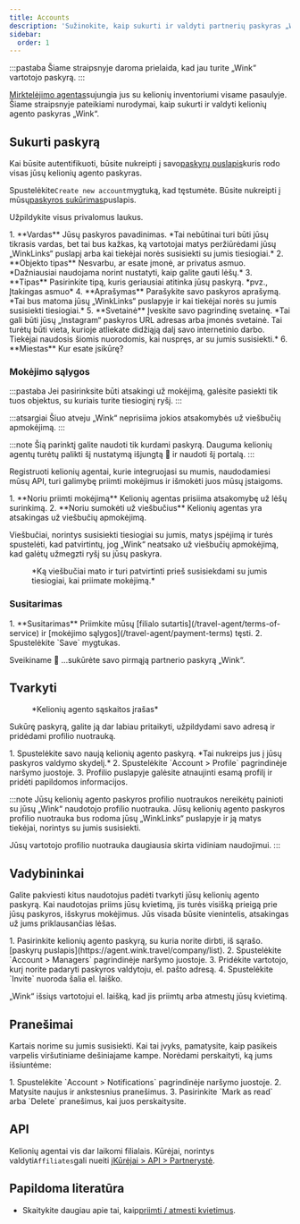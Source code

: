 ```yaml
---
title: Accounts
description: 'Sužinokite, kaip sukurti ir valdyti partnerių paskyras „Wink“.'
sidebar:
  order: 1
---
```


:::pastaba
Šiame straipsnyje daroma prielaida, kad jau turite „Wink“ vartotojo paskyrą.
:::

[Mirktelėjimo agentas](https://agent.wink.travel)sujungia jus su kelionių inventoriumi visame pasaulyje. Šiame straipsnyje pateikiami nurodymai, kaip sukurti ir valdyti kelionių agento paskyras „Wink“.

## Sukurti paskyrą

Kai būsite autentifikuoti, būsite nukreipti į savo[paskyrų puslapis](https://agent.wink.travel/company/list)kuris rodo visas jūsų kelionių agento paskyras.

Spustelėkite`Create new account`mygtuką, kad tęstumėte. Būsite nukreipti į mūsų[paskyros sukūrimas](https://agent.wink.travel/company/create)puslapis.

Užpildykite visus privalomus laukus.

<Steps>
  1. **Vardas** Jūsų paskyros pavadinimas. *Tai nebūtinai turi būti jūsų tikrasis vardas, bet tai bus kažkas, ką vartotojai matys peržiūrėdami jūsų „WinkLinks“ puslapį arba kai tiekėjai norės susisiekti su jumis tiesiogiai.*
  2. **Objekto tipas** Nesvarbu, ar esate įmonė, ar privatus asmuo. *Dažniausiai naudojama norint nustatyti, kaip galite gauti lėšų.*
  3. **Tipas** Pasirinkite tipą, kuris geriausiai atitinka jūsų paskyrą. *pvz., Įtakingas asmuo*
  4. **Aprašymas** Parašykite savo paskyros aprašymą. *Tai bus matoma jūsų „WinkLinks“ puslapyje ir kai tiekėjai norės su jumis susisiekti tiesiogiai.*
  5. **Svetainė** Įveskite savo pagrindinę svetainę. *Tai gali būti jūsų „Instagram“ paskyros URL adresas arba įmonės svetainė. Tai turėtų būti vieta, kurioje atliekate didžiąją dalį savo internetinio darbo. Tiekėjai naudosis šiomis nuorodomis, kai nuspręs, ar su jumis susisiekti.*
  6. **Miestas** Kur esate įsikūrę?
</Steps>


### Mokėjimo sąlygos

:::pastaba
Jei pasirinksite būti atsakingi už mokėjimą, galėsite pasiekti tik tuos objektus, su kuriais turite tiesioginį ryšį.
:::

:::atsargiai
Šiuo atveju „Wink“ neprisiima jokios atsakomybės už viešbučių apmokėjimą.
:::

:::note
Šią parinktį galite naudoti tik kurdami paskyrą. Dauguma kelionių agentų turėtų palikti šį nustatymą išjungtą 🛑 ir naudoti šį portalą.
:::

Registruoti kelionių agentai, kurie integruojasi su mumis, naudodamiesi mūsų API, turi galimybę priimti mokėjimus ir išmokėti juos mūsų įstaigoms.

<Steps>
  1. **Noriu priimti mokėjimą** Kelionių agentas prisiima atsakomybę už lėšų surinkimą.
  2. **Noriu sumokėti už viešbučius** Kelionių agentas yra atsakingas už viešbučių apmokėjimą.
</Steps>


Viešbučiai, norintys susisiekti tiesiogiai su jumis, matys įspėjimą ir turės spustelėti, kad patvirtintų, jog „Wink“ neatsako už viešbučių apmokėjimą, kad galėtų užmegzti ryšį su jūsų paskyra.

<figure>
  <CloudinaryImage width="700" height="220" resize="scale" quality="best" alt="Savybės patvirtinimas TA ryšys" src="academy/property-ta-agreement" errorImage="noimage_opaque_nyrtl0.png" />

  <figcaption>*Ką viešbučiai mato ir turi patvirtinti prieš susisiekdami su jumis tiesiogiai, kai priimate mokėjimą.*</figcaption>
</figure>


### Susitarimas

<Steps>
  1. **Susitarimas** Priimkite mūsų [filialo sutartis](/travel-agent/terms-of-service) ir [mokėjimo sąlygos](/travel-agent/payment-terms) tęsti.
  2. Spustelėkite `Save` mygtukas.
</Steps>


Sveikiname 🎉 ...sukūrėte savo pirmąją partnerio paskyrą „Wink“.

## Tvarkyti

<figure>
  <CloudinaryImage width="350" height="445" resize="scale" quality="best" alt="Kelionių agento sąskaita" src="academy/travel-agent" errorImage="noimage_opaque_nyrtl0.png" />

  <figcaption>*Kelionių agento sąskaitos įrašas*</figcaption>
</figure>


Sukūrę paskyrą, galite ją dar labiau pritaikyti, užpildydami savo adresą ir pridėdami profilio nuotrauką.

<Steps>
  1. Spustelėkite savo naują kelionių agento paskyrą. *Tai nukreips jus į jūsų paskyros valdymo skydelį.*
  2. Spustelėkite `Account > Profile` pagrindinėje naršymo juostoje.
  3. Profilio puslapyje galėsite atnaujinti esamą profilį ir pridėti papildomos informacijos.
</Steps>


:::note
Jūsų kelionių agento paskyros profilio nuotraukos nereikėtų painioti su jūsų „Wink“ naudotojo profilio nuotrauka. Jūsų kelionių agento paskyros profilio nuotrauka bus rodoma jūsų „WinkLinks“ puslapyje ir ją matys tiekėjai, norintys su jumis susisiekti.

Jūsų vartotojo profilio nuotrauka daugiausia skirta vidiniam naudojimui.
:::

## Vadybininkai

Galite pakviesti kitus naudotojus padėti tvarkyti jūsų kelionių agento paskyrą. Kai naudotojas priims jūsų kvietimą, jis turės visišką prieigą prie jūsų paskyros, išskyrus mokėjimus. Jūs visada būsite vienintelis, atsakingas už jums priklausančias lėšas.

<Steps>
  1. Pasirinkite kelionių agento paskyrą, su kuria norite dirbti, iš sąrašo. [paskyrų puslapis](https://agent.wink.travel/company/list).
  2. Spustelėkite `Account > Managers` pagrindinėje naršymo juostoje.
  3. Pridėkite vartotojo, kurį norite padaryti paskyros valdytoju, el. pašto adresą.
  4. Spustelėkite `Invite` nuoroda šalia el. laiško.
</Steps>


„Wink“ išsiųs vartotojui el. laišką, kad jis priimtų arba atmestų jūsų kvietimą.

## Pranešimai

Kartais norime su jumis susisiekti. Kai tai įvyks, pamatysite, kaip pasikeis varpelis viršutiniame dešiniajame kampe.
Norėdami perskaityti, ką jums išsiuntėme:

<Steps>
  1. Spustelėkite `Account > Notifications` pagrindinėje naršymo juostoje.
  2. Matysite naujus ir ankstesnius pranešimus.
  3. Pasirinkite `Mark as read` arba `Delete` pranešimus, kai juos perskaitysite.
</Steps>


## API

Kelionių agentai vis dar laikomi filialais. Kūrėjai, norintys valdyti`Affiliates`gali nueiti į[Kūrėjai > API > Partnerystė](/developers/apis/#affiliate-api).

## Papildoma literatūra

* Skaitykite daugiau apie tai, kaip[priimti / atmesti kvietimus](/user/invites).


